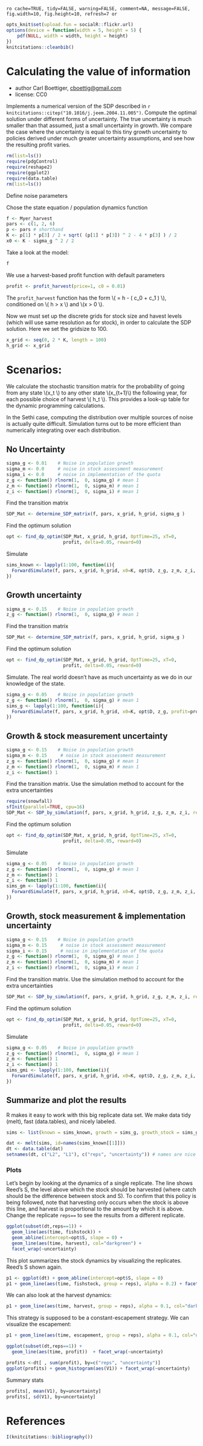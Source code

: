 `ro cache=TRUE, tidy=FALSE, warning=FALSE, comment=NA, message=FALSE, fig.width=10, fig.height=10, refresh=7 or`

``` r
opts_knit$set(upload.fun = socialR::flickr.url)
options(device = function(width = 5, height = 5) {
    pdf(NULL, width = width, height = height)
})
knitcitations::cleanbib()
````

# Calculating the value of information
 * author Carl Boettiger, <cboettig@gmail.com>
 * license: CC0

 Implements a numerical version of the SDP described in `r knitcitations::citep("10.1016/j.jeem.2004.11.005")`.
 Compute the optimal solution under different forms of uncertainty.  The true uncertainty is much smaller than that assumed, just a small uncertainty in growth.  We compare the case where the uncertainty is equal to this tiny growth uncertainty to policies derived under much greater uncertainty assumptions, and see how the resulting profit varies.   

``` r
rm(list=ls())   
require(pdgControl)
require(reshape2)
require(ggplot2)
require(data.table)
rm(list=ls())
````


Define noise parameters 


Chose the state equation / population dynamics function

``` r
f <- Myer_harvest
pars <- c(1, 2, 6) 
p <- pars # shorthand 
K <- p[1] * p[3] / 2 + sqrt( (p[1] * p[3]) ^ 2 - 4 * p[3] ) / 2
x0 <- K - sigma_g ^ 2 / 2 
````

Take a look at the model: 

``` r
f
````



We use a harvest-based profit function with default parameters

``` r
profit <- profit_harvest(price=1, c0 = 0.01) 
````

The `profit_harvest` function has the form \\( \Pi = h - \left( c_0  + c_1 \frac{h}{x} \right) \frac{h}{x} \\), conditioned on \\( h > x \\) and \\(x > 0 \\). 

Now we must set up the discrete grids for stock size and havest levels (which will use same resolution as for stock), in order to calculate the SDP solution.   Here we set the gridsize to 100.  

``` r
x_grid <- seq(0, 2 * K, length = 100)  
h_grid <- x_grid  
````


# Scenarios: 

We calculate the stochastic transition matrix for the probability of going from any state \\(x_t \\) to any other state \\(x_{t+1}\\) the following year, for each possible choice of harvest \\( h_t \\).  This provides a look-up table for the dynamic programming calculations.  


In the Sethi case, computing the distribution over multiple sources of noise is actually quite difficult.  Simulation turns out to be more efficient than numerically integrating over each distribution.  


## No Uncertainty 


``` r
sigma_g <- 0.01    # Noise in population growth
sigma_m <- 0.0     # noise in stock assessment measurement
sigma_i <- 0.0     # noise in implementation of the quota
z_g <- function() rlnorm(1,  0, sigma_g) # mean 1
z_m <- function() rlnorm(1,  0, sigma_m) # mean 1
z_i <- function() rlnorm(1,  0, sigma_i) # mean 1
````
Find the transition matrix 

``` r
SDP_Mat <- determine_SDP_matrix(f, pars, x_grid, h_grid, sigma_g )
````

Find the optimum solution

``` r
opt <- find_dp_optim(SDP_Mat, x_grid, h_grid, OptTime=25, xT=0, 
                     profit, delta=0.05, reward=0)
````

Simulate 

``` r
sims_known <- lapply(1:100, function(i){
  ForwardSimulate(f, pars, x_grid, h_grid, x0=K, opt$D, z_g, z_m, z_i, profit)
})
````

## Growth uncertainty 


``` r
sigma_g <- 0.15    # Noise in population growth
z_g <- function() rlnorm(1,  0, sigma_g) # mean 1
````
Find the transition matrix 

``` r
SDP_Mat <- determine_SDP_matrix(f, pars, x_grid, h_grid, sigma_g )
````

Find the optimum solution

``` r
opt <- find_dp_optim(SDP_Mat, x_grid, h_grid, OptTime=25, xT=0, 
                     profit, delta=0.05, reward=0)
````

Simulate.  The real world doesn't have as much uncertainty as we do in our knowledge of the state.  

``` r
sigma_g <- 0.05    # Noise in population growth
z_g <- function() rlnorm(1,  0, sigma_g) # mean 1
sims_g <- lapply(1:100, function(i){
  ForwardSimulate(f, pars, x_grid, h_grid, x0=K, opt$D, z_g, profit=profit)
})
````


## Growth & stock measurement uncertainty 


``` r
sigma_g <- 0.15    # Noise in population growth
sigma_m <- 0.15     # noise in stock assessment measurement
z_g <- function() rlnorm(1,  0, sigma_g) # mean 1
z_m <- function() rlnorm(1,  0, sigma_m) # mean 1
z_i <- function() 1
````

Find the transition matrix.  Use the simulation method to account for the extra uncertainties 

``` r
require(snowfall) 
sfInit(parallel=TRUE, cpu=16)
SDP_Mat <- SDP_by_simulation(f, pars, x_grid, h_grid, z_g, z_m, z_i, reps=999)
````

Find the optimum solution

``` r
opt <- find_dp_optim(SDP_Mat, x_grid, h_grid, OptTime=25, xT=0, 
                     profit, delta=0.05, reward=0)
````

Simulate 

``` r
sigma_g <- 0.05    # Noise in population growth
z_g <- function() rlnorm(1,  0, sigma_g) # mean 1
z_m <- function() 1
z_i <- function() 1
sims_gm <- lapply(1:100, function(i){
  ForwardSimulate(f, pars, x_grid, h_grid, x0=K, opt$D, z_g, z_m, z_i, profit)
})
````




## Growth, stock measurement & implementation uncertainty 


``` r
sigma_g <- 0.15    # Noise in population growth
sigma_m <- 0.15     # noise in stock assessment measurement
sigma_i <- 0.15     # noise in implementation of the quota
z_g <- function() rlnorm(1,  0, sigma_g) # mean 1
z_m <- function() rlnorm(1,  0, sigma_m) # mean 1
z_i <- function() rlnorm(1,  0, sigma_i) # mean 1
````

Find the transition matrix.  Use the simulation method to account for the extra uncertainties 

``` r
SDP_Mat <- SDP_by_simulation(f, pars, x_grid, h_grid, z_g, z_m, z_i, reps=999)
````

Find the optimum solution

``` r
opt <- find_dp_optim(SDP_Mat, x_grid, h_grid, OptTime=25, xT=0, 
                     profit, delta=0.05, reward=0)
````

Simulate 

``` r
sigma_g <- 0.05    # Noise in population growth
z_g <- function() rlnorm(1,  0, sigma_g) # mean 1
z_m <- function() 1
z_i <- function() 1
sims_gmi <- lapply(1:100, function(i){
  ForwardSimulate(f, pars, x_grid, h_grid, x0=K, opt$D, z_g, z_m, z_i, profit)
})
````



## Summarize and plot the results                                                   

R makes it easy to work with this big replicate data set.  We make data tidy (melt), fast (data.tables), and nicely labeled.

``` r

sims <- list(known = sims_known, growth = sims_g, growth_stock = sims_gm, growth_stock_harvest = sims_gmi)

dat <- melt(sims, id=names(sims_known[[1]]))  
dt <- data.table(dat)
setnames(dt, c("L2", "L1"), c("reps", "uncertainty")) # names are nice
````

### Plots 

Let's begin by looking at the dynamics of a single replicate. The line shows Reed's S, the level above which the stock should be harvested (where catch should be the difference between stock and S).  To confirm that this policy is being followed, note that harvesting only occurs when the stock is above this line, and harvest is proportional to the amount by which it is above.  Change the replicate `reps==` to see the results from a different replicate.  

``` r
ggplot(subset(dt,reps==1)) +
  geom_line(aes(time, fishstock)) +
  geom_abline(intercept=opt$S, slope = 0) +
  geom_line(aes(time, harvest), col="darkgreen") + 
  facet_wrap(~uncertainty) 
````


This plot summarizes the stock dynamics by visualizing the replicates. Reed's S shown again.

``` r
p1 <- ggplot(dt) + geom_abline(intercept=opt$S, slope = 0) 
p1 + geom_line(aes(time, fishstock, group = reps), alpha = 0.2) + facet_wrap(~uncertainty)
````

We can also look at the harvest dynamics:

``` r
p1 + geom_line(aes(time, harvest, group = reps), alpha = 0.1, col="darkgreen") + facet_wrap(~uncertainty)
````

This strategy is supposed to be a constant-escapement strategy. We can visualize the escapement: 

``` r
p1 + geom_line(aes(time, escapement, group = reps), alpha = 0.1, col="darkgrey") + facet_wrap(~uncertainty)
````


``` r
ggplot(subset(dt,reps==1)) +
  geom_line(aes(time, profit))  + facet_wrap(~uncertainty)

````

``` r
profits <-dt[ , sum(profit), by=c("reps", "uncertainty")] 
ggplot(profits) + geom_histogram(aes(V1)) + facet_wrap(~uncertainty)
````

Summary stats

``` r
profits[, mean(V1), by=uncertainty]
profits[, sd(V1), by=uncertainty]
````



# References

``` r
I(knitcitations::bibliography())
````
